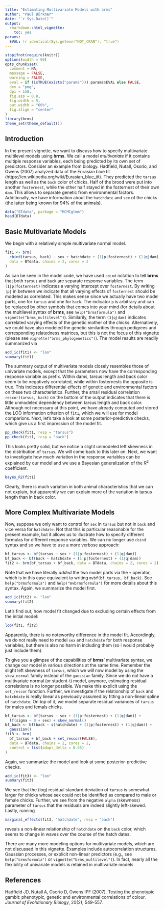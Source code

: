 ---
title: "Estimating Multivariate Models with brms"
author: "Paul Bürkner"
date: "`r Sys.Date()`"
output: 
  rmarkdown::html_vignette:
    toc: yes
params:
  EVAL: !r identical(Sys.getenv("NOT_CRAN"), "true")
---

<!--
%\VignetteEngine{knitr::rmarkdown}
%\VignetteIndexEntry{Fit multivariate models with brms}
%\VignetteEncoding{UTF-8}
-->

```{r, SETTINGS-knitr, include=FALSE}
stopifnot(require(knitr))
options(width = 90)
opts_chunk$set(
  comment = NA,
  message = FALSE,
  warning = FALSE,
  eval = if (isTRUE(exists("params"))) params$EVAL else FALSE,
  dev = "png",
  dpi = 150,
  fig.asp = 0.8,
  fig.width = 5,
  out.width = "60%",
  fig.align = "center"
)
library(brms)
theme_set(theme_default())
```

## Introduction

In the present vignette, we want to discuss how to specify multivariate multilevel models using **brms**. We call a model *multivariate* if it contains multiple response variables, each being predicted by its own set of predictors. Consider an example from biology. Hadfield, Nutall, Osorio, and Owens (2007) analyzed data of the Eurasian blue tit (https://en.wikipedia.org/wiki/Eurasian_blue_tit). They predicted the `tarsus` length as well as the `back` color of chicks. Half of the brood were put into another `fosternest`, while the other half stayed in the fosternest of their own `dam`. This allows to separate genetic from environmental factors. Additionally, we have information about the `hatchdate` and `sex` of the chicks (the latter being known for 94\% of the animals).

```{r data}
data("BTdata", package = "MCMCglmm")
head(BTdata)
```

## Basic Multivariate Models 

We begin with a relatively simple multivariate normal model.

```{r fit1, message=FALSE, warning=FALSE}
fit1 <- brm(
  cbind(tarsus, back) ~ sex + hatchdate + (1|p|fosternest) + (1|q|dam),
  data = BTdata, chains = 2, cores = 2
)
```

As can be seen in the model code, we have used `cbind` notation to tell **brms** that both `tarsus` and `back` are separate response variables. The term `(1|p|fosternest)` indicates a varying intercept over `fosternest`. By writing `|p|` in between we indicate that all varying effects of `fosternest` should be modeled as correlated. This makes sense since we actually have two model parts, one for `tarsus` and one for `back`. The indicator `p` is arbitrary and can be replaced by other symbols that comes into your mind (for details about the multilevel syntax of **brms**, see `help("brmsformula")` and `vignette("brms_multilevel")`). Similarily, the term `(1|q|dam)` indicates correlated varying effects of the genetic mother of the chicks. Alternatively, we could have also modeled the genetic similarities through pedigrees and corresponding relatedness matrices, but this is not the focus of this vignette (please see `vignette("brms_phylogenetics")`). The model results are readily summarized via

```{r summary1, warning=FALSE}
add_ic(fit1) <- "loo"
summary(fit1)
```

The summary output of multivariate models closely resembles those of univariate models, except that the parameters now have the corresponding response variable as prefix. Within dams, tarsus length and back color seem to be negatively correlated, while within fosternests the opposite is true. This indicates differential effects of genetic and environmental factors on these two characteristics. Further, the small residual correlation `rescor(tarsus, back)` on the bottom of the output indicates that there is little unmodeled dependency between tarsus length and back color. Although not necessary at this point, we have already computed and stored the LOO information criterion of `fit1`, which we will use for model comparions. Next, let's take a look at some posterior-predictive checks, which give us a first impression of the model fit.

```{r pp_check1, message=FALSE}
pp_check(fit1, resp = "tarsus")
pp_check(fit1, resp = "back")
```

This looks pretty solid, but we notice a slight unmodeled left skewness in the distribution of `tarsus`. We will come back to this later on. Next, we want to investigate how much variation in the response variables can be explained by our model and we use a Bayesian generalization of the $R^2$ coefficient.

```{r R2_1}
bayes_R2(fit1)
```

Clearly, there is much variation in both animal characteristics that we can not explain, but apparently we can explain more of the variation in tarsus length than in back color.

## More Complex Multivariate Models

Now, suppose we only want to control for `sex` in `tarsus` but not in `back` and vice versa for `hatchdate`. Not that this is particular reasonable for the present example, but it allows us to illustrate how to specify different formulas for different response variables. We can no longer use `cbind` syntax and so we have to use a more verbose approach: 

```{r fit2, message=FALSE, warning=FALSE}
bf_tarsus <- bf(tarsus ~ sex + (1|p|fosternest) + (1|q|dam))
bf_back <- bf(back ~ hatchdate + (1|p|fosternest) + (1|q|dam))
fit2 <- brm(bf_tarsus + bf_back, data = BTdata, chains = 2, cores = 2)
```

Note that we have literally *added* the two model parts via the `+` operator, which is in this case equivalent to writing `mvbf(bf_tarsus, bf_back)`. See `help("brmsformula")` and `help("mvbrmsformula")` for more details about this syntax. Again, we summarize the model first.

```{r summary2, warning=FALSE}
add_ic(fit2) <- "loo"
summary(fit2)
```

Let's find out, how model fit changed due to excluding certain effects from the initial model:

```{r loo12}
loo(fit1, fit2)
```

Apparently, there is no noteworthy difference in the model fit. Accordingly, we do not really need to model `sex` and `hatchdate` for both response variables, but there is also no harm in including them (so I would probably just include them).  

To give you a glimpse of the capabilities of **brms**' multivariate syntax, we change our model in various directions at the same time. Remember the slight left skewness of `tarsus`, which we will now model by using the `skew_normal` family instead of the `gaussian` family. Since we do not have a multivariate normal (or student-t) model, anymore, estimating residual correlations is no longer possible. We make this explicit using the `set_rescor` function. Further, we investigate if the relationship of `back` and `hatchdate` is really linear as previously assumed by fitting a non-linear spline of `hatchdate`. On top of it, we model separate residual variances of `tarsus` for males and femals chicks.

```{r fit3, message=FALSE, warning=FALSE}
bf_tarsus <- bf(tarsus ~ sex + (1|p|fosternest) + (1|q|dam)) +
  lf(sigma ~ 0 + sex) + skew_normal()
bf_back <- bf(back ~ s(hatchdate) + (1|p|fosternest) + (1|q|dam)) +
  gaussian()
fit3 <- brm(
  bf_tarsus + bf_back + set_rescor(FALSE), 
  data = BTdata, chains = 2, cores = 2,
  control = list(adapt_delta = 0.95)
)
```

Again, we summarize the model and look at some posterior-predictive checks.

```{r summary3, warning=FALSE}
add_ic(fit3) <- "loo"
summary(fit3)
```

We see that the (log) residual standard deviation of `tarsus` is somewhat larger for chicks whose sex could not be identified as compared to male or female chicks. Further, we see from the negative `alpha` (skewness) parameter of `tarsus` that the residuals are indeed slightly left-skewed. Lastly, running

```{r me3}
marginal_effects(fit3, "hatchdate", resp = "back")
```

reveals a non-linear relationship of `hatchdate` on the `back` color, which seems to change in waves over the course of the hatch dates.

There are many more modeling options for multivariate models, which are not discussed in this vignette. Examples include autocorrelation structures, Gaussian processes, or explicit non-linear predictors (e.g., see `help("brmsformula")` or `vignette("brms_multilevel")`). In fact, nearly all the flexibility of univariate models is retained in multivariate models. 

## References

Hadfield JD, Nutall A, Osorio D, Owens IPF (2007). Testing the phenotypic gambit: phenotypic, genetic and environmental correlations of colour. *Journal of Evolutionary Biology*, 20(2), 549-557.
